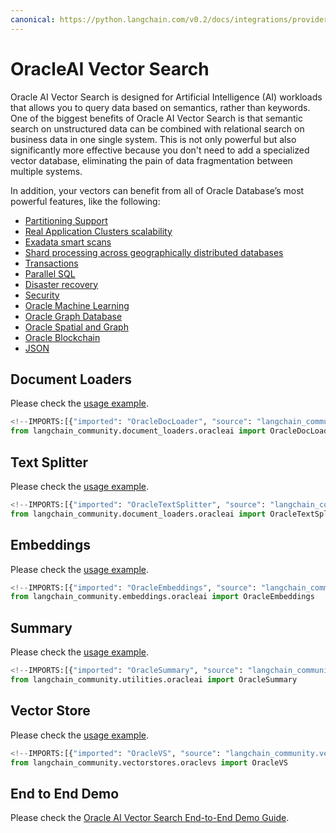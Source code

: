 ```yaml
---
canonical: https://python.langchain.com/v0.2/docs/integrations/providers/oracleai/
---
```


# OracleAI Vector Search

Oracle AI Vector Search is designed for Artificial Intelligence (AI) workloads that allows you to query data based on semantics, rather than keywords.
One of the biggest benefits of Oracle AI Vector Search is that semantic search on unstructured data can be combined with relational search on business data in one single system.
This is not only powerful but also significantly more effective because you don't need to add a specialized vector database, eliminating the pain of data fragmentation between multiple systems.

In addition, your vectors can benefit from all of Oracle Database’s most powerful features, like the following:

 * [Partitioning Support](https://www.oracle.com/database/technologies/partitioning.html)
 * [Real Application Clusters scalability](https://www.oracle.com/database/real-application-clusters/)
 * [Exadata smart scans](https://www.oracle.com/database/technologies/exadata/software/smartscan/)
 * [Shard processing across geographically distributed databases](https://www.oracle.com/database/distributed-database/)
 * [Transactions](https://docs.oracle.com/en/database/oracle/oracle-database/23/cncpt/transactions.html)
 * [Parallel SQL](https://docs.oracle.com/en/database/oracle/oracle-database/21/vldbg/parallel-exec-intro.html#GUID-D28717E4-0F77-44F5-BB4E-234C31D4E4BA)
 * [Disaster recovery](https://www.oracle.com/database/data-guard/)
 * [Security](https://www.oracle.com/security/database-security/)
 * [Oracle Machine Learning](https://www.oracle.com/artificial-intelligence/database-machine-learning/)
 * [Oracle Graph Database](https://www.oracle.com/database/integrated-graph-database/)
 * [Oracle Spatial and Graph](https://www.oracle.com/database/spatial/)
 * [Oracle Blockchain](https://docs.oracle.com/en/database/oracle/oracle-database/23/arpls/dbms_blockchain_table.html#GUID-B469E277-978E-4378-A8C1-26D3FF96C9A6)
 * [JSON](https://docs.oracle.com/en/database/oracle/oracle-database/23/adjsn/json-in-oracle-database.html)


## Document Loaders

Please check the [usage example](/docs/integrations/document_loaders/oracleai).

```python
<!--IMPORTS:[{"imported": "OracleDocLoader", "source": "langchain_community.document_loaders.oracleai", "docs": "https://api.python.langchain.com/en/latest/document_loaders/langchain_community.document_loaders.oracleai.OracleDocLoader.html", "title": "OracleAI Vector Search"}]-->
from langchain_community.document_loaders.oracleai import OracleDocLoader
```

## Text Splitter

Please check the [usage example](/docs/integrations/document_loaders/oracleai).

```python
<!--IMPORTS:[{"imported": "OracleTextSplitter", "source": "langchain_community.document_loaders.oracleai", "docs": "https://api.python.langchain.com/en/latest/document_loaders/langchain_community.document_loaders.oracleai.OracleTextSplitter.html", "title": "OracleAI Vector Search"}]-->
from langchain_community.document_loaders.oracleai import OracleTextSplitter
```

## Embeddings

Please check the [usage example](/docs/integrations/text_embedding/oracleai).

```python
<!--IMPORTS:[{"imported": "OracleEmbeddings", "source": "langchain_community.embeddings.oracleai", "docs": "https://api.python.langchain.com/en/latest/embeddings/langchain_community.embeddings.oracleai.OracleEmbeddings.html", "title": "OracleAI Vector Search"}]-->
from langchain_community.embeddings.oracleai import OracleEmbeddings
```

## Summary

Please check the [usage example](/docs/integrations/tools/oracleai).

```python
<!--IMPORTS:[{"imported": "OracleSummary", "source": "langchain_community.utilities.oracleai", "docs": "https://api.python.langchain.com/en/latest/utilities/langchain_community.utilities.oracleai.OracleSummary.html", "title": "OracleAI Vector Search"}]-->
from langchain_community.utilities.oracleai import OracleSummary
```

## Vector Store

Please check the [usage example](/docs/integrations/vectorstores/oracle).

```python
<!--IMPORTS:[{"imported": "OracleVS", "source": "langchain_community.vectorstores.oraclevs", "docs": "https://api.python.langchain.com/en/latest/vectorstores/langchain_community.vectorstores.oraclevs.OracleVS.html", "title": "OracleAI Vector Search"}]-->
from langchain_community.vectorstores.oraclevs import OracleVS
```

## End to End Demo

Please check the [Oracle AI Vector Search End-to-End Demo Guide](https://github.com/langchain-ai/langchain/blob/master/cookbook/oracleai_demo.ipynb).
